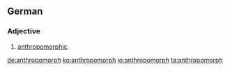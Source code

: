 ==German==

===Adjective===
{{infl|de|adjective}}

# [[anthropomorphic]].

[[de:anthropomorph]]
[[ko:anthropomorph]]
[[io:anthropomorph]]
[[ta:anthropomorph]]